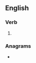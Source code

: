 ==English==

===Verb===
{{head|en|verb form}}

# {{en-third-person singular of|manure}}

===Anagrams===
* {{anagrams|en|Mansure|surname}}